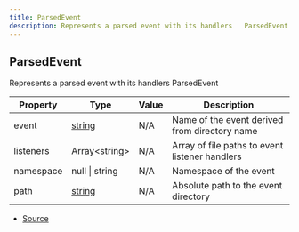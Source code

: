 ```yaml
---
title: ParsedEvent
description: Represents a parsed event with its handlers   ParsedEvent
---
```


## ParsedEvent

Represents a parsed event with its handlers
 ParsedEvent

| Property | Type | Value | Description |
| ----------- | ----------- | ----------- | ----------- |
| event | [string](https://developer.mozilla.org/en-US/docs/Web/JavaScript/Reference/Global_Objects/String) | N/A | Name of the event derived from directory name |
| listeners | Array\<string> | N/A | Array of file paths to event listener handlers |
| namespace | null \| string | N/A | Namespace of the event |
| path | [string](https://developer.mozilla.org/en-US/docs/Web/JavaScript/Reference/Global_Objects/String) | N/A | Absolute path to the event directory |


- [Source](https://github.com/underctrl-io/commandkit/blob/e7997746676c2b18be64230c918cb998973d18b5/packages/commandkit/src/app/router/EventsRouter.ts#L19)